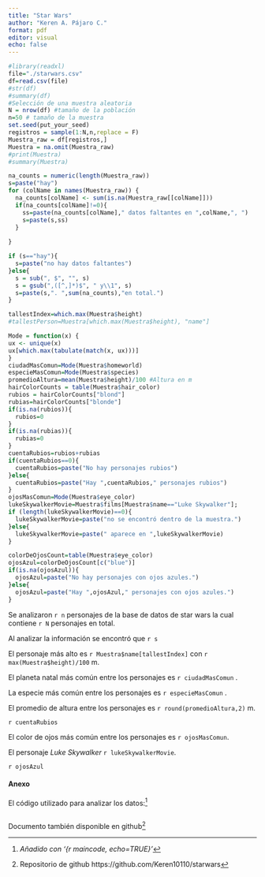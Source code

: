 ```yaml
---
title: "Star Wars"
author: "Keren A. Pájaro C."
format: pdf
editor: visual
echo: false
---
```


```r
#library(readxl)
file="./starwars.csv"
df=read.csv(file)
#str(df)
#summary(df)
#Selección de una muestra aleatoria
N = nrow(df) #tamaño de la población
n=50 # tamaño de la muestra
set.seed(put_your_seed)
registros = sample(1:N,n,replace = F)
Muestra_raw = df[registros,]
Muestra = na.omit(Muestra_raw)
#print(Muestra)
#summary(Muestra)

na_counts = numeric(length(Muestra_raw))
s=paste("hay")
for (colName in names(Muestra_raw)) {
  na_counts[colName] <- sum(is.na(Muestra_raw[[colName]]))
  if(na_counts[colName]!=0){
    ss=paste(na_counts[colName]," datos faltantes en ",colName,", ")
    s=paste(s,ss)
  }
  
}

if (s=="hay"){
  s=paste("no hay datos faltantes")
}else{
  s = sub(", $", "", s)
  s = gsub(",([^,]*)$", " y\\1", s)
  s=paste(s,". ",sum(na_counts),"en total.")
}

tallestIndex=which.max(Muestra$height)
#tallestPerson=Muestra[which.max(Muestra$height), "name"]

Mode = function(x) {
ux <- unique(x)
ux[which.max(tabulate(match(x, ux)))]
}
ciudadMasComun=Mode(Muestra$homeworld)
especieMasComun=Mode(Muestra$species)
promedioAltura=mean(Muestra$height)/100 #Altura en m
hairColorCounts = table(Muestra$hair_color)
rubios = hairColorCounts["blond"]
rubias=hairColorCounts["blonde"]
if(is.na(rubios)){
  rubios=0
}
if(is.na(rubias)){
  rubias=0
}
cuentaRubios=rubios+rubias
if(cuentaRubios==0){
  cuentaRubios=paste("No hay personajes rubios")
}else{
  cuentaRubios=paste("Hay ",cuentaRubios," personajes rubios")
}
ojosMasComun=Mode(Muestra$eye_color)
lukeSkywalkerMovie=Muestra$films[Muestra$name=="Luke Skywalker"];
if (length(lukeSkywalkerMovie)==0){
  lukeSkywalkerMovie=paste("no se encontró dentro de la muestra.")
}else{
  lukeSkywalkerMovie=paste(" aparece en ",lukeSkywalkerMovie)
}

colorDeOjosCount=table(Muestra$eye_color)
ojosAzul=colorDeOjosCount[c("blue")]
if(is.na(ojosAzul)){
  ojosAzul=paste("No hay personajes con ojos azules.")
}else{
  ojosAzul=paste("Hay ",ojosAzul," personajes con ojos azules.")
}

```

Se analizaron `r n` personajes de la base de datos de star wars la cual contiene `r N` personajes en total.

Al analizar la información se encontró que `r s`

El personaje más alto es `r Muestra$name[tallestIndex]` con `r max(Muestra$height)/100` m.

El planeta natal más común entre los personajes es `r ciudadMasComun` .

La especie más común entre los personajes es `r especieMasComun` .

El promedio de altura entre los personajes es `r round(promedioAltura,2)` m.

`r cuentaRubios`

El color de ojos más común entre los personajes es `r ojosMasComun`.

El personaje *Luke Skywalker* `r lukeSkywalkerMovie`.

`r ojosAzul`

#### Anexo

El código utilizado para analizar los datos:[^1]

[^1]: *Añadido con '{r maincode, echo=TRUE}'*

```r
```

Documento también disponible en github[^2]

[^2]: Repositorio de github https://github.com/Keren10110/starwars
